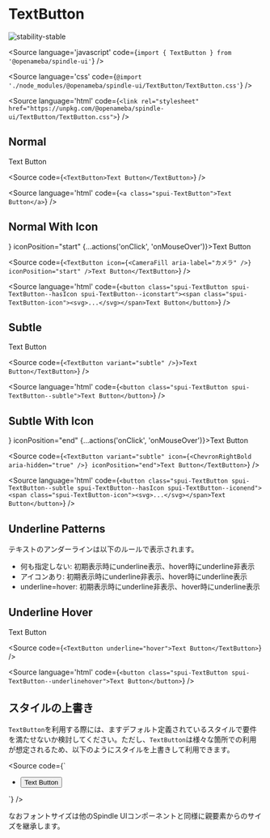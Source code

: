 
# TextButton

<Meta title="TextButton" component={TextButton} />

![stability-stable](https://img.shields.io/badge/stability-stable-green.svg)

<Source
  language='javascript'
  code={`import { TextButton } from '@openameba/spindle-ui'`}
/>

<Source
  language='css'
  code={`@import './node_modules/@openameba/spindle-ui/TextButton/TextButton.css'`}
/>

<Source
  language='html'
  code={`<link rel="stylesheet" href="https://unpkg.com/@openameba/spindle-ui/TextButton/TextButton.css">`}
/>

## Normal

<Preview withSource="open">
  <Story name="Normal">
    <TextButton {...actions('onClick', 'onMouseOver')}>Text Button</TextButton>
  </Story>
</Preview>

<Source
  code={`
<TextButton>Text Button</TextButton>
  `}
/>

<Source
  language='html'
  code={`
<a class="spui-TextButton">Text Button</a>
  `}
/>

## Normal With Icon

<Preview withSource="open">
  <Story name="NormalWithIcon">
    <TextButton icon={<CameraFill aria-label="カメラ" />} iconPosition="start" {...actions('onClick', 'onMouseOver')}>Text Button</TextButton>
  </Story>
</Preview>

<Source
  code={`
<TextButton icon={<CameraFill aria-label="カメラ" />} iconPosition="start" />Text Button</TextButton>
  `}
/>

<Source
  language='html'
  code={`
<button class="spui-TextButton spui-TextButton--hasIcon spui-TextButton--iconstart"><span class="spui-TextButton-icon"><svg>...</svg></span>Text Button</button>
  `}
/>

## Subtle

<Preview withSource="open">
  <Story name="Subtle">
    <TextButton variant="subtle" {...actions('onClick', 'onMouseOver')}>Text Button</TextButton>
  </Story>
</Preview>

<Source
  code={`
<TextButton variant="subtle" />}>Text Button</TextButton>
  `}
/>

<Source
  language='html'
  code={`
<button class="spui-TextButton spui-TextButton--subtle">Text Button</button>
  `}
/>

## Subtle With Icon

<Preview withSource="open">
  <Story name="SubtleWithIcon">
    <TextButton variant="subtle" icon={<ChevronRightBold aria-hidden="true" />} iconPosition="end" {...actions('onClick', 'onMouseOver')}>Text Button</TextButton>
  </Story>
</Preview>

<Source
  code={`
<TextButton variant="subtle" icon={<ChevronRightBold aria-hidden="true" />} iconPosition="end">Text Button</TextButton>
  `}
/>

<Source
  language='html'
  code={`
<button class="spui-TextButton spui-TextButton--subtle spui-TextButton--hasIcon spui-TextButton--iconend"><span class="spui-TextButton-icon"><svg>...</svg></span>Text Button</button>
  `}
/>

## Underline Patterns

テキストのアンダーラインは以下のルールで表示されます。

- 何も指定しない: 初期表示時にunderline表示、hover時にunderline非表示
- アイコンあり: 初期表示時にunderline非表示、hover時にunderline表示
- underline=hover: 初期表示時にunderline非表示、hover時にunderline表示

## Underline Hover

<Preview withSource="open">
  <Story name="UnderlineHover">
    <TextButton underline="hover" {...actions('onClick', 'onMouseOver')}>Text Button</TextButton>
  </Story>
</Preview>

<Source
  code={`
<TextButton underline="hover">Text Button</TextButton>
  `}
/>

<Source
  language='html'
  code={`
<button class="spui-TextButton spui-TextButton--underlinehover">Text Button</button>
  `}
/>

## スタイルの上書き
`TextButton`を利用する際には、ますデフォルト定義されているスタイルで要件を満たせないか検討してください。ただし、`TextButton`は様々な箇所での利用が想定されるため、以下のようにスタイルを上書きして利用できます。

<Source
  code={`
<style>
  .container {
    --TextButton-color: var(--color-text-medium-emphasis);
    --TextButton-icon-color: var(--color-object-medium-emphasis);
    --TextButton-fontWeight: normal;
  }
</style>
<div class="container">
<ul>
  <li><button class="spui-TextButton" href="#">Text Button</button></li>
</ul>
</div>
  `}
/>

なおフォントサイズは他のSpindle UIコンポーネントと同様に親要素からのサイズを継承します。
